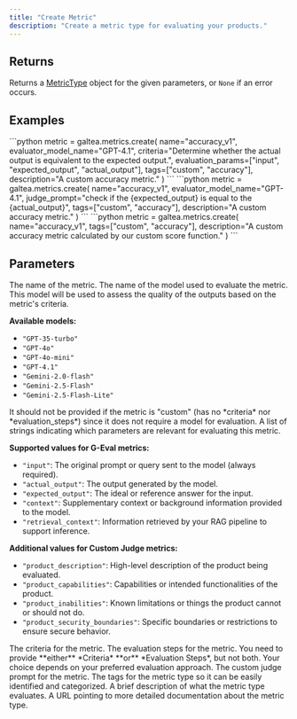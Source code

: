 ```yaml
---
title: "Create Metric"
description: "Create a metric type for evaluating your products."
---
```


## Returns

Returns a [MetricType](/concepts/metric-type) object for the given parameters, or `None` if an error occurs.

## Examples

<Tabs>
  <Tab title="Geval">
    ```python
    metric = galtea.metrics.create(
        name="accuracy_v1",
        evaluator_model_name="GPT-4.1",
        criteria="Determine whether the actual output is equivalent to the expected output.",
        evaluation_params=["input", "expected_output", "actual_output"],
        tags=["custom", "accuracy"],
        description="A custom accuracy metric."
    )
    ```
  </Tab>
  <Tab title="Custom Judge">
    ```python
    metric = galtea.metrics.create(
        name="accuracy_v1",
        evaluator_model_name="GPT-4.1",
        judge_prompt="check if the {expected_output} is equal to the {actual_output}",
        tags=["custom", "accuracy"],
        description="A custom accuracy metric."
    )
    ```
  </Tab>
  <Tab title="Custom Score">
    ```python
    metric = galtea.metrics.create(
        name="accuracy_v1",
        tags=["custom", "accuracy"],
        description="A custom accuracy metric calculated by our custom score function."
    )
    ```
  </Tab>
</Tabs>

## Parameters
<ResponseField name="name" type="string" required>
  The name of the metric.
</ResponseField>
<ResponseField name="evaluator_model_name" type="string" optional>
  The name of the model used to evaluate the metric. This model will be used to assess the quality of the outputs based on the metric's criteria. 
  
  **Available models:**
  - `"GPT-35-turbo"`
  - `"GPT-4o"`
  - `"GPT-4o-mini"`
  - `"GPT-4.1"`
  - `"Gemini-2.0-flash"`
  - `"Gemini-2.5-Flash"`
  - `"Gemini-2.5-Flash-Lite"`
  
  <Note>
    It should not be provided if the metric is "custom" (has no *criteria* nor *evaluation_steps*) since it does not require a model for evaluation.
  </Note>
</ResponseField>
<ResponseField name="evaluation_params" type="list[string]" optional>
  A list of strings indicating which parameters are relevant for evaluating this metric.

  **Supported values for G-Eval metrics:**
  - `"input"`: The original prompt or query sent to the model (always required).
  - `"actual_output"`: The output generated by the model.
  - `"expected_output"`: The ideal or reference answer for the input.
  - `"context"`: Supplementary context or background information provided to the model.
  - `"retrieval_context"`: Information retrieved by your RAG pipeline to support inference.

  **Additional values for Custom Judge metrics:**
  - `"product_description"`: High-level description of the product being evaluated.
  - `"product_capabilities"`: Capabilities or intended functionalities of the product.
  - `"product_inabilities"`: Known limitations or things the product cannot or should not do.
  - `"product_security_boundaries"`: Specific boundaries or restrictions to ensure secure behavior.
</ResponseField>
<ResponseField name="criteria" type="string" required="conditional">
  The criteria for the metric.
</ResponseField>
<ResponseField name="evaluation_steps" type="list[string]" required="conditional">
  The evaluation steps for the metric.
  <Note>
    You need to provide **either** *Criteria* **or** *Evaluation Steps*, but not both. Your choice depends on your preferred evaluation approach.
  </Note>
</ResponseField>
<ResponseField name="judge_prompt" type="string" optional>
  The custom judge prompt for the metric.
</ResponseField>
<ResponseField name="tags" type="list[string]" optional>
  The tags for the metric type so it can be easily identified and categorized.
</ResponseField>
<ResponseField name="description" type="string" optional>
  A brief description of what the metric type evaluates.
</ResponseField>
<ResponseField name="documentation_url" type="string" optional>
  A URL pointing to more detailed documentation about the metric type.
</ResponseField>
